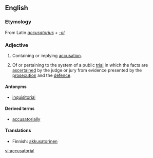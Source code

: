 ==English==

===Etymology===
From Latin ''[[accusatorius]]'' + ''[[-al]]''

===Adjective===
{{en-adj}}

# Containing or implying [[accusation]].
# {{legal}} Of or pertaining to the system of a public [[trial]] in which the facts are [[ascertain|ascertained]] by the judge or jury from evidence presented by the [[prosecution]] and the [[defence]].

====Antonyms====
*[[inquisitorial]]

====Derived terms====
*[[accusatorially]]

====Translations====
{{trans-top|Containing or implying accusation}}
{{trans-mid}}
{{trans-bottom}}

{{trans-top|Of or pertaining to the public trial system}}
*Finnish: [[akkusatorinen]]
{{trans-mid}}
{{trans-bottom}}

[[vi:accusatorial]]